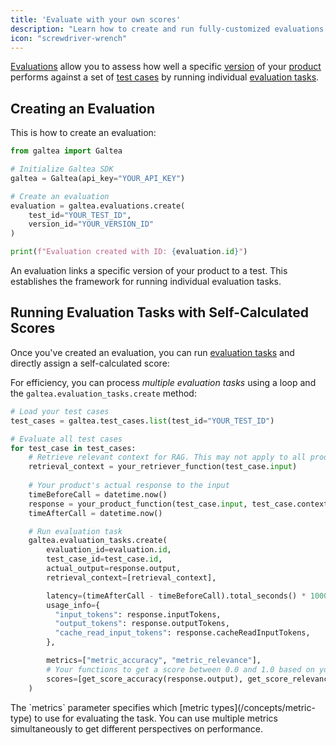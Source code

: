 ```yaml
---
title: 'Evaluate with your own scores'
description: "Learn how to create and run fully-customized evaluations with custom metrics and self-calculated scores"
icon: "screwdriver-wrench"
---
```


[Evaluations](/concepts/product/evaluation) allow you to assess how well a specific [version](/concepts/product/version) of your [product](/concepts/product) performs against a set of [test cases](/concepts/product/test/case) by running individual [evaluation tasks](/concepts/product/evaluation/task).

## Creating an Evaluation

This is how to create an evaluation:

  ```python
  from galtea import Galtea

  # Initialize Galtea SDK
  galtea = Galtea(api_key="YOUR_API_KEY")

  # Create an evaluation
  evaluation = galtea.evaluations.create(
      test_id="YOUR_TEST_ID",
      version_id="YOUR_VERSION_ID"
  )

  print(f"Evaluation created with ID: {evaluation.id}")
  ```
  <Info>
    An evaluation links a specific version of your product to a test. This establishes the framework for running individual evaluation tasks.
  </Info>

## Running Evaluation Tasks with Self-Calculated Scores

Once you've created an evaluation, you can run [evaluation tasks](/concepts/product/evaluation/task) and directly assign a self-calculated score:

For efficiency, you can process *multiple evaluation tasks* using a loop and the `galtea.evaluation_tasks.create` method:

```python
# Load your test cases
test_cases = galtea.test_cases.list(test_id="YOUR_TEST_ID")

# Evaluate all test cases
for test_case in test_cases:
    # Retrieve relevant context for RAG. This may not apply to all products.
    retrieval_context = your_retriever_function(test_case.input)
    
    # Your product's actual response to the input
    timeBeforeCall = datetime.now()
    response = your_product_function(test_case.input, test_case.context, retrieval_context)
    timeAfterCall = datetime.now()

    # Run evaluation task
    galtea.evaluation_tasks.create(
        evaluation_id=evaluation.id,
        test_case_id=test_case.id,
        actual_output=response.output,
        retrieval_context=[retrieval_context],

        latency=(timeAfterCall - timeBeforeCall).total_seconds() * 1000,
        usage_info={
          "input_tokens": response.inputTokens,
          "output_tokens": response.outputTokens,
          "cache_read_input_tokens": response.cacheReadInputTokens,
        },

        metrics=["metric_accuracy", "metric_relevance"],
        # Your functions to get a score between 0.0 and 1.0 based on your criteria. 
        scores=[get_score_accuracy(response.output), get_score_relevance(response.output)],
    )
```

<Note>
  The `metrics` parameter specifies which [metric types](/concepts/metric-type) to use for evaluating the task. You can use multiple metrics simultaneously to get different perspectives on performance.
</Note>
